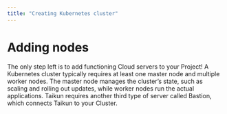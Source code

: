 ```yaml
---
title: "Creating Kubernetes cluster"
---
```


# Adding nodes

The only step left is to add functioning Cloud servers to your Project! A Kubernetes cluster typically requires at least one master node and multiple worker nodes. The master node manages the cluster’s state, such as scaling and rolling out updates, while worker nodes run the actual applications. Taikun requires another third type of server called Bastion, which connects Taikun to your Cluster.